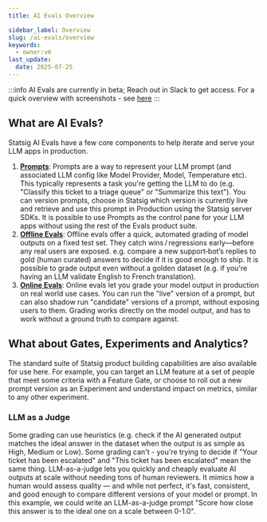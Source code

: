 ```yaml
---
title: AI Evals Overview

sidebar_label: Overview
slug: /ai-evals/overview
keywords:
  - owner:vm
last_update:
  date: 2025-07-25
---
```


:::info
AI Evals are currently in beta; Reach out in Slack to get access. For a quick overview with screenshots - see [here](/ai-evals/getting-started)
:::

## What are AI Evals?
Statsig AI Evals have a few core components to help iterate and serve your LLM apps in production. 
1. **[Prompts](/ai-evals/prompts)**: Prompts are a way to represent your LLM prompt (and associated LLM config like Model Provider, Model, Temperature etc). This typically represents a task you're getting the LLM to do (e.g. "Classify this ticket to a triage queue" or "Summarize this text"). You can version prompts, choose in Statsig which version is currently live and retrieve and use this prompt in Production using the Statsig server SDKs. It is possible to use Prompts as the control pane for your LLM apps without using the rest of the Evals product suite. 
2. **[Offline Evals](/ai-evals/offline-evals)**: Offline evals offer a quick, automated grading of model outputs on a fixed test set. They catch wins / regressions early—before any real users are exposed. e.g. compare a new support‑bot’s replies to gold (human curated) answers to decide if it is good enough to ship. It is possible to grade output even without a golden dataset (e.g. if you're having an LLM validate English to French translation). 
3. **[Online Evals](/ai-evals/online-evals)**: Online evals let you grade your model output in production on real world use cases. You can run the "live" version of a prompt, but can also shadow run "candidate" versions of a prompt, without exposing users to them. Grading works directly on the model output, and has to work without a ground truth to compare against. 

## What about Gates, Experiments and Analytics?
The standard suite of Statsig product building capabilities are also available for use here. For example, you can target an LLM feature at a set of people that meet some criteria with a Feature Gate, or choose to roll out a new prompt version as an Experiment and understand impact on metrics, similar to any other experiment.

### LLM as a Judge
Some grading can use heuristics (e.g. check if the AI generated output matches the ideal answer in the dataset when the output is as simple as High, Medium or Low). Some grading can't - you're trying to decide if "Your ticket has been escalated" and "This ticket has been escalated" mean the same thing. LLM-as-a-judge lets you quickly and cheaply evaluate AI outputs at scale without needing tons of human reviewers. It mimics how a human would assess quality — and while not perfect, it's fast, consistent, and good enough to compare different versions of your model or prompt. In this example, we could write an LLM-as-a-judge prompt "Score how close this answer is to the ideal one on a scale between 0-1.0".
